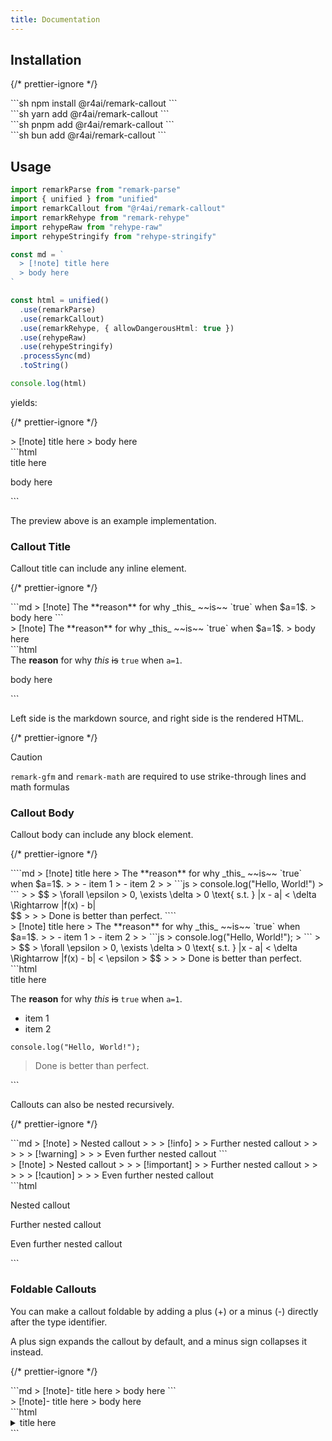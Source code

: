 ```yaml
---
title: Documentation
---
```



## Installation

{/* prettier-ignore */}
<Tabs defaultValue="npm" client:visible>
  <div slot="npm">
    ```sh
    npm install @r4ai/remark-callout
    ```
  </div>
  <div slot="yarn">
    ```sh
    yarn add @r4ai/remark-callout
    ```
  </div>
  <div slot="pnpm">
    ```sh
    pnpm add @r4ai/remark-callout
    ```
  </div>
  <div slot="bun">
    ```sh
    bun add @r4ai/remark-callout
    ```
  </div>
</Tabs>

## Usage

```ts
import remarkParse from "remark-parse"
import { unified } from "unified"
import remarkCallout from "@r4ai/remark-callout"
import remarkRehype from "remark-rehype"
import rehypeRaw from "rehype-raw"
import rehypeStringify from "rehype-stringify"

const md = `
  > [!note] title here
  > body here
`

const html = unified()
  .use(remarkParse)
  .use(remarkCallout)
  .use(remarkRehype, { allowDangerousHtml: true })
  .use(rehypeRaw)
  .use(rehypeStringify)
  .processSync(md)
  .toString()

console.log(html)
```

yields:

{/* prettier-ignore */}
<Tabs defaultValue="Preview" client:visible>
  <div slot="Preview">
    > [!note] title here
    > body here
  </div>
  <div slot="Code">
    ```html
    <div data-callout data-callout-type="note" >
      <div data-callout-title>title here</div>
      <div data-callout-body>
        <p>body here</p>
      </div>
    </div>
    ```
  </div>
</Tabs>

The preview above is an example implementation.

### Callout Title

Callout title can include any inline element.

{/* prettier-ignore */}
<TwoCols>
  <div slot="left">
    ```md
    > [!note] The **reason** for why _this_ ~~is~~ `true` when $a=1$.
    > body here
    ```
  </div>
  <div slot="right">
    <Tabs defaultValue="Preview" client:visible>
      <div slot="Preview" class="*:mb-0">
        > [!note] The **reason** for why _this_ ~~is~~ `true` when $a=1$.
        > body here
      </div>
      <div slot="Code">
        ```html
        <div data-callout data-callout-type="note">
          <div data-callout-title>
            The <strong>reason</strong> for why <em>this</em> <del>is</del>
            <code>true</code> when <code class="language-math math-inline">a=1</code>.
          </div>
          <div data-callout-body>
            <p>body here</p>
          </div>
        </div>
        ```
      </div>
    </Tabs>
  </div>
</TwoCols>

Left side is the markdown source, and right side is the rendered HTML.

{/* prettier-ignore */}
> [!caution]
> `remark-gfm` and `remark-math` are required to use strike-through lines and math formulas

### Callout Body

Callout body can include any block element.

{/* prettier-ignore */}
<TwoCols>
  <div slot="left">
    ````md
    > [!note] title here
    > The **reason** for why _this_ ~~is~~ `true` when $a=1$.
    >
    > - item 1
    > - item 2
    >
    > ```js
    > console.log("Hello, World!")
    > ```
    >
    > $$
    > \forall \epsilon > 0, \exists \delta > 0 \text{ s.t. } |x - a| < \delta \Rightarrow |f(x) - b| <div \epsilon
    > $$
    >
    > > Done is better than perfect.
    ````
  </div>
  <div slot="right">
    <Tabs defaultValue="Preview" client:visible>
      <div slot="Preview">
        > [!note] title here
        > The **reason** for why _this_ ~~is~~ `true` when $a=1$.
        >
        > - item 1
        > - item 2
        >
        > ```js
        > console.log("Hello, World!");
        > ```
        >
        > $$
        > \forall \epsilon > 0, \exists \delta > 0 \text{ s.t. } |x - a| < \delta \Rightarrow |f(x) - b| < \epsilon
        > $$
        >
        > > Done is better than perfect.
      </div>
      <div slot="Code">
        ```html
        <div data-callout data-callout-type="note">
          <div data-callout-title>title here</div>
          <div data-callout-body>
            <p>The <strong>reason</strong> for why <em>this</em> <del>is</del>
            <code>true</code> when <code class="language-math math-inline">a=1</code>.</p>
            <ul>
              <li>item 1</li>
              <li>item 2</li>
            </ul>
            <pre><code class="language-js">console.log("Hello, World!");</code></pre>
            <div class="math math-display">
              <div class="math-display">
                <span class="math" style="display: none;">\forall \epsilon &gt; 0, \exists \delta &gt; 0 \text{ s.t. } |x - a| &lt; \delta \Rightarrow |f(x) - b| &lt; \epsilon</span>
              </div>
            </div>
            <blockquote>
              <p>Done is better than perfect.</p>
            </blockquote>
          </div>
        </div>
        ```
      </div>
    </Tabs>
  </div>
</TwoCols>

Callouts can also be nested recursively.

{/* prettier-ignore */}
<TwoCols>
  <div slot="left">
    ```md
    > [!note]
    > Nested callout
    >
    > > [!info]
    > > Further nested callout
    > >
    > > > [!warning]
    > > > Even further nested callout
    ```
  </div>
  <div slot="right">
    <Tabs defaultValue="Preview" client:visible>
      <div slot="Preview">
        > [!note]
        > Nested callout
        >
        > > [!important]
        > > Further nested callout
        > >
        > > > [!caution]
        > > > Even further
        nested callout
      </div>
      <div slot="Code">
        ```html
        <div data-callout data-callout-type="note">
          <div data-callout-title></div>
          <div data-callout-body>
            <p>Nested callout</p>
            <div data-callout data-callout-type="important">
              <div data-callout-title></div>
              <div data-callout-body>
                <p>Further nested callout</p>
                <div data-callout data-callout-type="caution">
                  <div data-callout-title></div>
                  <div data-callout-body>
                    <p>Even further nested callout</p>
                  </div>
                </div>
              </div>
            </div>
          </div>
        </div>
        ```
      </div>
    </Tabs>
  </div>
</TwoCols>

### Foldable Callouts

You can make a callout foldable by adding a plus (+) or a minus (-) directly after the type identifier.

A plus sign expands the callout by default, and a minus sign collapses it instead.

{/* prettier-ignore */}
<TwoCols>
  <div slot="left" class="*:first:mt-0">
    ```md
    > [!note]- title here
    > body here
    ```
  </div>
  <div slot="right">
    <Tabs defaultValue="Preview" client:visible>
      <div slot="Preview">
        > [!note]- title here
        > body here
      </div>
      <div slot="Code">
        ```html
        <details data-callout data-callout-type="note">
          <summary data-callout-title>title here</summary>
          <div data-callout-body>
            <p>body here</p>
          </div>
        </details>
        ```
      </div>
    </Tabs>
  </div>
</TwoCols>
